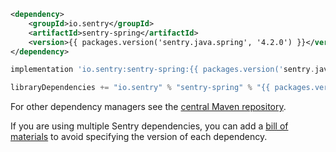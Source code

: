 ```xml {tabTitle:Maven}
<dependency>
    <groupId>io.sentry</groupId>
    <artifactId>sentry-spring</artifactId>
    <version>{{ packages.version('sentry.java.spring', '4.2.0') }}</version>
</dependency>
```

```groovy {tabTitle:Gradle}
implementation 'io.sentry:sentry-spring:{{ packages.version('sentry.java.spring', '4.2.0') }}'
```

```scala {tabTitle: SBT}
libraryDependencies += "io.sentry" % "sentry-spring" % "{{ packages.version('sentry.java.spring', '4.2.0') }}"
```

For other dependency managers see the [central Maven repository](https://search.maven.org/artifact/io.sentry/sentry-spring).

<Note>

If you are using multiple Sentry dependencies, you can add a [bill of materials](/platforms/java/configuration/bill-of-materials) to avoid specifying the version of each dependency.

</Note>
